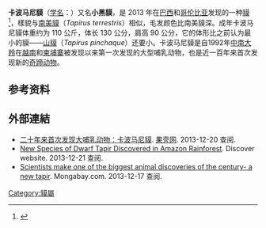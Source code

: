 {{Speciesbox
| name = 卡波马尼貘
| taxon = Tapirus kabomani
| authority =  [[Mario_A._Cozzuol|Cozzuol]] ''et al.'', 2013
| image = 
| image_width = 250px
| image_caption = 
| status = NE
| status_system = IUCN3.1
| status_ref= {{r|IUCN}}
| range_map = Tapirus_kabomani_Range_Map.png
| range_map_width= 
| range_map_caption =分布范围
}}
'''卡波马尼貘'''（[[学名|学名]]：''{{lang|la|Tapirus kabomani}}''）又名'''小黑貘'''，是 2013 年在[[巴西|巴西]]和[[哥伦比亚|哥伦比亚]]发现的一种[[貘|貘]]<ref>{{cite journal | author = Cozzuol, M. A.; Clozato, C. L.; Holanda, E. C.; Rodrigues, F. V. H. G.; Nienow, S.; De Thoisy, B.; Redondo, R. A. F.; Santos, F. C. R. | title = "A new species of tapir from the Amazon" | journal = ''Journal of Mammalogy'' | volume = 94 | issue = 6 | pages = 1331–1345 | year = 2013 | url = http://www.bioone.org/doi/pdf/10.1644/12-MAMM-A-169.1 | access-date = 2013-12-17 | archive-date = 2014-07-27 | archive-url = https://web.archive.org/web/20140727092447/http://www.bioone.org/doi/pdf/10.1644/12-MAMM-A-169.1 | dead-url = no }}</ref>，樣貌与[[南美貘|南美貘]]（''Tapirus terrestris''）相似，毛发颜色比南美貘深。成年卡波马尼貘体重约为 110 公斤，体长 130 公分，肩高 90 公分，它的体形比之前认为最小的貘——[[山貘|山貘]]（''Tapirus pinchaque''）还要小。卡波马尼貘是自1992年[[中南大羚|中南大羚]]在[[越南|越南]]和[[柬埔寨|柬埔寨]]被发现以来第一次发现的大型哺乳动物，也是近一百年来首次发现新的[[奇蹄动物|奇蹄动物]]。

==参考资料==
{{reflist|refs=
<ref name=IUCN>The IUCN Red List of Threatened Species. Version 2015-4. <[http://www.iucnredlist.org www.iucnredlist.org]>. Downloaded on 13 June 2016</ref>
}}

==外部連結==
{{Commons category|Tapirus kabomani}}
{{维基物种|Tapirus kabomani}}
* [http://www.guokr.com/article/437741/ 二十年来首次发现大哺乳动物：卡波马尼貘]{{Wayback|url=http://www.guokr.com/article/437741/ |date=20131217094823 }}. [[果壳网|果壳网]]. 2013-12-20 查阅.
* [http://blogs.discovermagazine.com/d-brief/2013/12/17/new-species-of-dwarf-tapir-discovered-in-amazon-rainforest/#.U7lBV3KSwXE New Species of Dwarf Tapir Discovered in Amazon Rainforest]{{Wayback|url=http://blogs.discovermagazine.com/d-brief/2013/12/17/new-species-of-dwarf-tapir-discovered-in-amazon-rainforest/#.U7lBV3KSwXE |date=20131220163513 }}. Discover website. 2013-12-21 查阅.
* [http://news.mongabay.com/2013/1216-hance-new-tapir-kabomani.html Scientists make one of the biggest animal discoveries of the century- a new tapir]{{Wayback|url=http://news.mongabay.com/2013/1216-hance-new-tapir-kabomani.html |date=20131217105258 }}. Mongabay.com. 2013-12-17 查阅.

{{奇蹄目}}

{{Taxonbar|from=Q15327636}}

[[Category:貘屬|Category:貘屬]]


{{mammal-stub}}